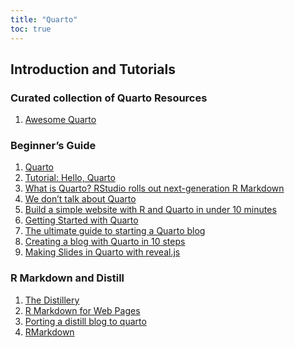 ```yaml
---
title: "Quarto"
toc: true
---
```


## Introduction and Tutorials

### Curated collection of Quarto Resources

1)  [Awesome Quarto](https://github.com/mcanouil/awesome-quarto)

### Beginner's Guide

1)  [Quarto](https://quarto.org/)
2)  [Tutorial: Hello, Quarto](https://quarto.org/docs/get-started/hello/rstudio.html)
3)  [What is Quarto? RStudio rolls out next-generation R Markdown](https://www.infoworld.com/article/3666743/what-is-quarto-rstudio-quietly-rolls-out-next-generation-r-markdown.html)
4)  [We don't talk about Quarto](https://www.apreshill.com/blog/2022-04-we-dont-talk-about-quarto/)
5)  [Build a simple website with R and Quarto in under 10 minutes](https://philipp.quarto.pub/my-first-website/article.html)
6)  [Getting Started with Quarto](https://rstudio-conf-2022.github.io/get-started-quarto/)
7)  [The ultimate guide to starting a Quarto blog](https://albert-rapp.de/posts/13_quarto_blog_writing_guide/13_quarto_blog_writing_guide.html)
8)  [Creating a blog with Quarto in 10 steps](https://beamilz.com/posts/2022-06-05-creating-a-blog-with-quarto/en/)
9)  [Making Slides in Quarto with reveal.js](https://meghan.rbind.io/blog/quarto-slides/)

### R Markdown and Distill

1)  [The Distillery](https://distillery.rbind.io/showcase.html)
2)  [R Markdown for Web Pages](https://www.markdownguide.org/basic-syntax/)
3)  [Porting a distill blog to quarto](https://blog.djnavarro.net/posts/2022-04-20_porting-to-quarto/)
4)  [RMarkdown](https://rmarkdown.rstudio.com/index.html)


